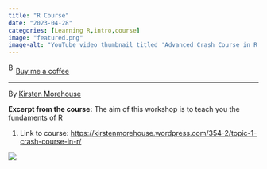 ```yaml
---
title: "R Course"
date: "2023-04-28"
categories: [Learning R,intro,course]
image: "featured.png"
image-alt: "YouTube video thumbnail titled 'Advanced Crash Course in R: A Tidyverse and Language Perspective - Topic 1: Crash Course in R,' with a Harvard WiP label and a white background with black and blue text."
---
```


<link href="https://fonts.googleapis.com/css?family=Cookie" rel="stylesheet"><a class="bmc-button" target="_blank" href="https://www.buymeacoffee.com/JoscelinRocha">![Buy me a coffee](https://cdn.buymeacoffee.com/buttons/bmc-new-btn-logo.svg){alt="Buy me a coffee" width="15" height="21"}Buy me a coffee</a>

------------------------------------------------------------------------

By [Kirsten Morehouse](https://kirstenmorehouse.wordpress.com/354-2/topic-1-crash-course-in-r/)

**Excerpt from the course:** The aim of this workshop is to teach you the fundaments of R

1.  Link to course: <https://kirstenmorehouse.wordpress.com/354-2/topic-1-crash-course-in-r/>

![](featured.png)
